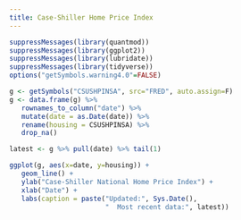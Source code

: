 ```yaml
---
title: Case-Shiller Home Price Index
---
```


```r
suppressMessages(library(quantmod))
suppressMessages(library(ggplot2))
suppressMessages(library(lubridate))
suppressMessages(library(tidyverse))
options("getSymbols.warning4.0"=FALSE)

g <- getSymbols("CSUSHPINSA", src="FRED", auto.assign=F)
g <- data.frame(g) %>%
   rownames_to_column("date") %>%
   mutate(date = as.Date(date)) %>%
   rename(housing = CSUSHPINSA) %>%
   drop_na()

latest <- g %>% pull(date) %>% tail(1)
```
```r
ggplot(g, aes(x=date, y=housing)) +
   geom_line() +
   ylab("Case-Shiller National Home Price Index") +
   xlab("Date") +
   labs(caption = paste("Updated:", Sys.Date(), 
                        "  Most recent data:", latest))
```
